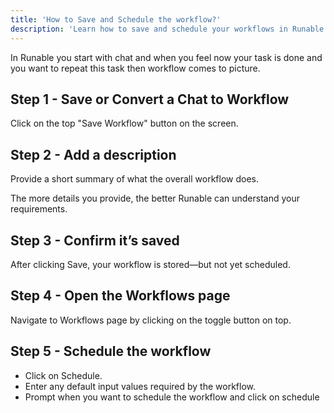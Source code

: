 ```yaml
---
title: 'How to Save and Schedule the workflow?'
description: 'Learn how to save and schedule your workflows in Runable'
---
```



In Runable you start with chat and when you feel now your task is done and you want to repeat this task then workflow comes to picture.  

## Step 1 - Save or Convert a Chat to Workflow

Click on the top "Save Workflow" button on the screen.  

## Step 2 - Add a description

Provide a short summary of what the overall workflow does.

<Tip>

The more details you provide, the better Runable can understand your requirements.

</Tip>

## Step 3 - Confirm it’s saved

After clicking Save, your workflow is stored—but not yet scheduled.

## Step 4 - Open the Workflows page

Navigate to Workflows page by clicking on the toggle button on top. 

## Step 5 - Schedule the workflow

- Click on Schedule. 
- Enter any default input values required by the workflow.
- Prompt when you want to schedule the workflow and click on schedule
